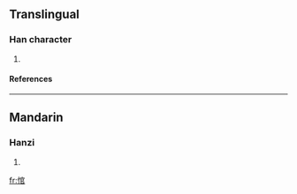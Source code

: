 ==Translingual==
===Han character===
{{Han char|rn=61|rad=心|as=08|sn=11|four=9307<sub>7</sub>|canj=心十口口 (PJRR)}}
# {{defn|Han|sort=心08}}
====References====
{{Han ref|kx=0389.100|dkj=10735|dj=0722.150|hdz=42319.020|uh=60BA|ud=24762|bh=D556|bd=54614}}
----
==Mandarin==
===Hanzi===
{{cmn-hanzi|pin=[[guàn]] (guan4)|wg=kuan<sup>4</sup>}}
# {{defn|Mandarin}}

[[fr:悺]]